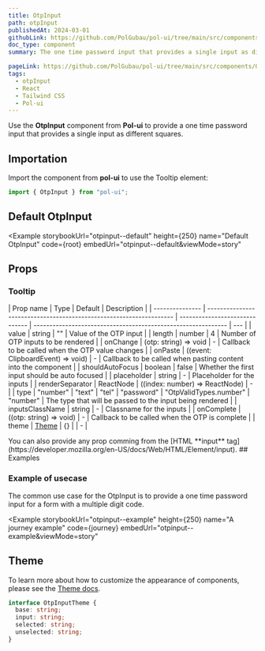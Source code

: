 ```yaml
---
title: OtpInput
path: otpInput
publishedAt: 2024-03-01
githubLink: https://github.com/PolGubau/pol-ui/tree/main/src/components/OtpInput
doc_type: component
summary: The one time password input that provides a single input as different squares.

pageLink: https://github.com/PolGubau/pol-ui/tree/main/src/components/OtpInput
tags:
  - otpInput
  - React
  - Tailwind CSS
  - Pol-ui
---
```




Use the **OtpInput** component from **Pol-ui** to provide a one time password input that provides a single input as different squares.

## Importation

Import the component from **pol-ui** to use the Tooltip element:

```jsx
import { OtpInput } from "pol-ui";
```

## Default OtpInput

<Example
  storybookUrl="otpinput--default"
  height={250}
  name="Default OtpInput"
  code={root}
  embedUrl="otpinput--default&viewMode=story"
>
  <RootCode />
</Example>

## Props

### Tooltip

| Prop name       | Type                                                                | Default                        | Description                                                   |
| --------------- | ------------------------------------------------------------------- | ------------------------------ | ------------------------------------------------------------- | --- |
| value           | string                                                              | ""                             | Value of the OTP input                                        |
| length          | number                                                              | 4                              | Number of OTP inputs to be rendered                           |
| onChange        | (otp: string) => void                                               | -                              | Callback to be called when the OTP value changes              |
| onPaste         | ((event: ClipboardEvent) => void)                                   | -                              | Callback to be called when pasting content into the component |
| shouldAutoFocus | boolean                                                             | false                          | Whether the first input should be auto focused                |
| placeholder     | string                                                              | -                              | Placeholder for the inputs                                    |
| renderSeparator | ReactNode                                                           | ((index: number) => ReactNode) | -                                                             |
| type            | "number" \| "text" \| "tel" \| "password" \| "OtpValidTypes.number" | "number"                       | The type that will be passed to the input being rendered      |
| inputsClassName | string                                                              | -                              | Classname for the inputs                                      |
| onComplete      | ((otp: string) => void)                                             | -                              | Callback to be called when the OTP is complete                |
| theme           | [Theme](#theme)                                                     | {}                             |                                                               | -   |

<Callout emoji="💡">
  You can also provide any prop comming from the [HTML **input**
  tag](https://developer.mozilla.org/en-US/docs/Web/HTML/Element/input).
</Callout>
## Examples

### Example of usecase

The common use case for the OtpInput is to provide a one time password input for a form with a multiple digit code.

<Example
  storybookUrl="otpinput--example"
  height={250}
  name="A journey example"
  code={journey}
  embedUrl="otpinput--example&viewMode=story"
>
  <JourneyCode />
</Example>

## Theme

To learn more about how to customize the appearance of components, please see the [Theme docs](/docs/theming).

```ts
interface OtpInputTheme {
  base: string;
  input: string;
  selected: string;
  unselected: string;
}
```

